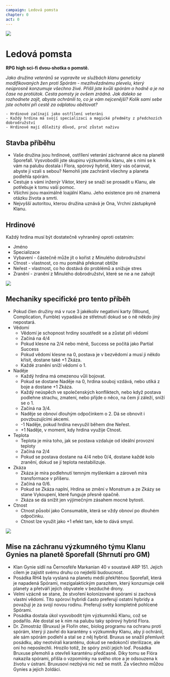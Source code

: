 ```yaml
---
campaign: Ledová pomsta
chapter: 0
act: 0
---
```


![](/LP/ScrattCZ_a_squad_of_sci-fi_heroes_heat_death_of_the_universe_hy_472c154b-c146-4e49-b43f-78288b4d7018.png)

# Ledová pomsta

**RPG high sci-fi dvou-shotka o pomstě.**

_Jako družina veteránů se vypravíte ve službách klanu geneticky modifikovaných žen proti Spórám - mezihvězdnému plevelu, který neúprosně konzumuje všechno živé. Přišli jste kvůli spórám o hodně a je na čase na protiútok. Cesta pomsty je ovšem zrádná. Jak daleko se rozhodnete zajít, abyste ochránili to, co je vám nejcenější? Kolik sami sebe jste ochotní při cestě za odplatou obětovat?_

    - Hrdinové začínají jako ostřílení veteráni
    - Každý hrdina má svojí specializaci a magické předměty z předchozích dobrodružství
    - Hrdinové mají důležitý důvod, proč zůstat naživu

## Stavba příběhu

-   Vaše družina jsou hrdinové, ostřílení veterání záchranné akce na planetě Sporefall. Vysvobodili jste skupinu výzkumníku klanu, ale s nimi se k vám na palubu dostala i Flora, spórový hybrid, který vás očaroval, abyste jí vzali s sebou? Nemohli jste zachránit všechny a planeta podlehla spórám.
-   Cestuje s vámi inženýr Viktor, který se snaží se prosadit u Klanu, ale potřebuje k tomu vaší pomoc.
-   Všichni jsou maximálně loajální Klanu. Jeho existence pro ně znamená otázku života a smrti.
-   Nejvyšší autoritou, kterou družina uznává je Ona, Vrchní zástupkyně Klanu.

## Hrdinové

Každý hrdina musí být dostatečně vyhraněný oproti ostatním:

-   Jméno
-   Specializace
-   Vybavení - částečně může jít o kořist z Minulého dobrodružství
-   Ctnost - vlastnost, co mu pomáhá překonat obtíže
-   Neřest - vlastnost, co ho dostává do problémů a snižuje stres
-   Zranění - zranění z Minulého dobrodružství, které se ne a ne zahojit

![](/LP/WarTourist_cyberpunk_balcony_gun_fight_syd_mead_c93441f4-81c0-4215-bf7a-d9c0cd652f0d.png)

## Mechaniky specifické pro tento příběh

-   Pokud člen družiny má v ruce 3 jakékoliv negativní karty (Wound, Complication, Fumble) vypadává ze střetnutí dokud se o ně někdo jiný nepostará.
-   Vědomí
    -   Vědomí je schopnost hrdiny soustředit se a zůstat při vědomí
    -   Začíná na 4/4
    -   Pokud klesne na 2/4 nebo méně, Success se počítá jako Partial Success
    -   Pokud vědomí klesne na 0, postava je v bezvědomí a musí ji někdo křísit, dostane také +1 Zkáza.
    -   Každé zranění sníží vědomí o 1.
-   Naděje
    -   Každý hrdina má omezenou vůli bojovat.
    -   Pokud se dostane Naděje na 0, hrdina souboj vzdává, nebo utíká z boje a dostane +1 Zkáza.
    -   Každý neúspěch ve společenských konfliktech, nebo když postava podlehne strachu, zmatení, nebo přijde o něco, na čem jí záleží, sníží se o 1.
    -   Začíná na 3/4.
    -   Naděje se obnoví dlouhým odpočinkem o 2. Dá se obnovit i povzbuzujícími akcemi.
    -   -1 Naděje, pokud hrdina nevyužil během dne Neřest.
    -   +1 Naděje, v moment, kdy hrdina využije Ctnost.
-   Teplota
    -   Teplota je míra toho, jak se postava vzdaluje od ideální provozní teploty
    -   Začíná na 2/4
    -   Pokud se postava dostane na 4/4 nebo 0/4, dostane každé kolo zranění, dokud se jí teplota nestabilizuje.
-   Zkáza
    -   Zkáza je míra podlehnutí temným myšlenkám a zároveň míra transformace v příšeru.
    -   Začíná na 0/6.
    -   Pokud se Zkáza naplní, Hrdina se změní v Monstrum a ze Zkázy se stane Vykoupení, které funguje přesně opačně.
    -   Zkáza se dá snížit jen výjimečným zásahem mocné bytosti.
-   Ctnost
    -   Ctnost působí jako Consumable, která se vždy obnoví po dlouhém odpočinku.
    -   Ctnost lze využít jako +1 efekt tam, kde to dává smysl.

![](/LP/ScrattCZ_alien_planet_attacked_by_spores_dark_concept_art_detai_2a97da17-705d-4333-9396-deeef27bbf87.png)

## Mise na záchranu výzkumného týmu Klanu Gynies na planetě Sporefall (Shrnutí pro GM)

-   Klan Gynie sídlí na Černosféře Markanian 40 v soustavě ARP 151. Jejich cílem je zajistit svému druhu co nejdelší budoucnost.
-   Posádka RH4 byla vyslaná na planetu médii překřtěnou Sporefall, která je napadená Spórami, mezigalaktickým parazitem, který konzumuje celé planety a přetváří jejich obyvatele v bezduché drony.
-   Velmi vzácně se stane, že stvoření kolonizované spórami si zachová vlastní vědomí. Tito spóroví hybridi často preferují ostatní hybridy a považují je za svojí novou rodinu. Preferují světy kompletně pohlcené Spórami.
-   Posádka dostala úkol vysvobodit tým výzkumníků Klanu, což se podařilo. Ale dostal se k nim na palubu taky spórový hybrid Flora.
-   Dr. Zimostráz (Bruxus) je Flořin otec, biolog programu na ochranu proti spórám, který ji zavřel do karantény s výzkumníky Klanu, aby ji ochránil, ale sám spórám podlehl a stal se z něj hybrid. Bruxus se snažil přemluvit posádku, aby neotvírali karanténu, dokud se nedokončí sterilizace, ale oni ho neposlechli. Hrozilo totiž, že spóry zničí jejich loď. Posádka Bruxuse přemohli a otevřeli karanténu předčasně. Díky tomu se Flóra nakazila spórami, přišla o vzpomínky na svého otce a je odsouzena k životu v ústraní. Bruxusovi nezbývá nic než se mstít. Za všechno můžou Gynies a jejich žoldáci.
